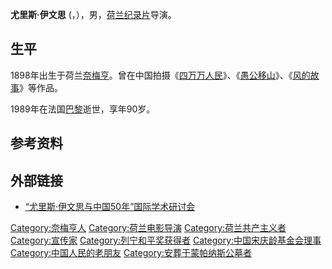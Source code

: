 {{Infobox person
| name          = 尤里斯·伊文思<br />Joris Ivens
| image         = Joris Ivens (1978).jpg
| alt           = 
| caption       = 1978年的尤里斯·伊文思
| birth_name    = Georg Henri Anton Ivens
| birth_date    = {{Birth date|1898|11|18|df=yes}}
| birth_place   = {{NLD}}[[奈梅亨|奈梅亨]]
| death_date    = {{Death date and age|1989|06|28|1898|11|18|df=yes}}
| death_place   = {{FRA}}[[巴黎|巴黎]]
| nationality   =  {{NLD}}
| other_names   = 
| occupation    = 纪录片导演
| years_active  =
|spouse       =  [[Marceline_Loridan-Ivens|Marceline Loridan-Ivens]]
| known_for     = 
| notable_works =
}}
'''尤里斯·伊文思''' ({{lang-nl|'''Joris Ivens'''}}，{{bd|1898年|11月18日|1989年|6月28日}}），男，[[荷兰|荷兰]][[纪录片|纪录片]]导演。

== 生平 ==
1898年出生于荷兰[[奈梅亨|奈梅亨]]。曾在中国拍摄《[[四万万人民|四万万人民]]》、《[[愚公移山_(纪录片)|愚公移山]]》、《[[风的故事|风的故事]]》等作品。

1989年在法国[[巴黎|巴黎]]逝世，享年90岁。

== 参考资料 ==
{{reflist}}

== 外部链接 ==
* [http://news.163.com/08/1118/10/4R1BRK0Q00012QEA.html “尤里斯·伊文思与中国50年”国际学术研讨会]

{{Navboxes 
| title  = 尤里斯·伊文思在[[中国宋庆龄基金会|中国宋庆龄基金会]]的职务
| list1  =
{{宋庆龄基金会第一届理事会}}
}}

{{Authority control}}
{{DEFAULTSORT:Ivens, Joris}}
[[Category:奈梅亨人|Category:奈梅亨人]]
[[Category:荷兰电影导演|Category:荷兰电影导演]]
[[Category:荷兰共产主义者|Category:荷兰共产主义者]]
[[Category:宣传家|Category:宣传家]]
[[Category:列宁和平奖获得者|Category:列宁和平奖获得者]]
[[Category:中国宋庆龄基金会理事|Category:中国宋庆龄基金会理事]]
[[Category:中国人民的老朋友|Category:中国人民的老朋友]]
[[Category:安葬于蒙帕纳斯公墓者|Category:安葬于蒙帕纳斯公墓者]]